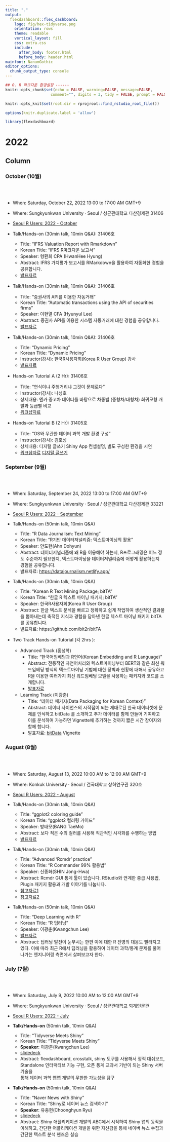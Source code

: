 ```yaml
---
title: "."
output: 
  flexdashboard::flex_dashboard:
    logo: fig/hex-tidyverse.png
    orientation: rows    
    theme: readable
    vertical_layout: fill
    css: extra.css
    include:
      after_body: footer.html
      before_body: header.html
mainfont: NanumGothic 
editor_options: 
  chunk_output_type: console
---
```


```r
## 0. R 마크다운 환경설정 ------
knitr::opts_chunk$set(echo = FALSE, warning=FALSE, message=FALSE,
                    comment="", digits = 3, tidy = FALSE, prompt = FALSE, fig.align = 'center')

knitr::opts_knit$set(root.dir = rprojroot::find_rstudio_root_file())

options(knitr.duplicate.label = 'allow')

library(flexdashboard)
```


2022
===============================================================================


Column {.tabset}
-----------------------------------------------------------------------------

### October (10월)

<br>
<br>

- When: Saturday, October 22, 2022 13:00 to 17:00 AM GMT+9
- Where: Sungkyunkwan University · Seoul / 성균관대학교 다산경제관 31406
- [Seoul R Users: 2022 - October](https://www.meetup.com/seoul-r-meetup/events/287875293/)

- Talk/Hands-on (30min talk, 10min Q&A): 31406호
    - Title: “IFRS Valuation Report with Rmarkdown”
    - Korean Title: “IFRS R마크다운 보고서 ”
    - Speaker: 형환희 CPA (HwanHee Hyung)
    - Abstract: IFRS 가치평가 보고서를 RMarkdown을 활용하여 자동화한 경험을 공유합니다.
    - [발표자료](https://joy-hhh.github.io/seoul_R_meetup/)
- Talk/Hands-on (30min talk, 10min Q&A): 31406호
    - Title: “증권사의 API를 이용한 자동거래”
    - Korean Title: “Automatic transactions using the API of securities firms”
    - Speaker: 이현열 CFA (Hyunyul Lee)
    - Abstract: 증권사 API를 이용한 시스템 자동거래에 대한 경험을 공유합니다.
    - [발표자료](data/221022_r_meetup_api/index.html)
- Talk/Hands-on (30min talk, 10min Q&A): 31406호
    - Title: "Dynamic Pricing"
    - Korean Title: "Dynamic Pricing"
    - Instructor(강사): 한국R사용자회(Korea R User Group) 강사
    - [발표자료](https://statkclee.github.io/pricing)
- Hands-on Tutorial A (2 Hr): 31406호
    - Title: "연식이냐 주행거리냐 그것이 문제로다"
    - Instructor(강사): 나성호
    - 상세내용: 엔카 중고차 데이터를 바탕으로 차종별 (중형차/대형차) 회귀모형 개발과 등급별 비교
    - [워크샵자료](https://github.com/hdsceokevin/R-Meetup)
- Hands-on Tutorial B (2 Hr): 31405호
    - Title: "OS와 무관한 데이터 과학 개발 환경 구성"
    - Instructor(강사): 김호성
    - 상세내용: 디지털 글쓰기 Shiny App 컨셉설명, 별도 구성한 환경을 시연
    - [워크샵자료](https://github.com/joygram/bit-server) [디지털 글쓰기](http://r2bit.ddns.net/)


### September (9월)

<br>
<br>

- When: Saturday, September 24, 2022 13:00 to 17:00 AM GMT+9
- Where: Sungkyunkwan University · Seoul / 성균관대학교 다산경제관 33221
- [Seoul R Users: 2022 - September](https://www.meetup.com/seoul-r-meetup/events/287874898/)

- Talk/Hands-on (50min talk, 10min Q&A)
    - Title: “R Data Journalism: Text Mining”
    - Korean Title: “R기반 데이터저널리즘: 텍스트마이닝의 활용”
    - Speaker: 안도현(Ahn Dohyun)
    - Abstract: 데이터저널리즘에 왜 R을 이용해야 하는지, R프로그래밍은 어느 정도 수준까지 필요한지, 텍스트마이닝을 데이터저널리즘에 어떻게 활용하는지 경험을 공유합니다.
    - 발표자료: <https://datajournalism.netlify.app/>
- Talk/Hands-on (30min talk, 10min Q&A)
    - Title: “Korean R Text Mining Package; bitTA”
    - Korean Title: “한글 R 텍스트 마이닝 패키지; bitTA”
    - Speaker: 한국R사용자회(Korea R User Group)
    - Abstract: 한글 텍스트 분석을 빠르고 정확하고 쉽게 작업하여 생산적인 결과물을 뽑아내는데 축적된 지식과 경험을 담아낸 한글 텍스트 마이닝 패키지 bitTA를 공유합니다.
    - 발표자료: https://github.com/bit2r/bitTA
    
- Two Track Hands-on Tutorial (각 2hrs ):
    - Advanced Track (홍성학)
         * Title: "한국어임베딩과 R언어(Korean Embedding and R Language)"
         * Abstract: 전통적인 자연어처리와 텍스트마이닝부터 BERT와 같은 최신 워드임베딩 방식의 텍스트마이닝 기법에 대한 장벽과 현황에 대해서 공유하고 R을 이용한 여러가지 최신 워드임베딩 모델을 사용하는 패키지와 코드를 소개합니다.
         * [발표자료](https://aidenhong.com/presentations/korean-embedding-with-r/korean-embedding-with-r.html)
    - Learning Track (이광춘)
         * Title: "데이터 패키지(Data Packaging for Korean Context)"
         * Abstract: 데이터 사이언스의 시작점이 되는 제대로된 한국 데이터셋에 문제를 인식하고 bitData 를 소개하고 추가 데이터를 함께 만들어 기여하고 이를 분석하여 가능하면 Vignette에 추가하는 것까지 짧은 시간 참여자와 함께 합니다.
         * 발표자료: [bitData](https://r2bit.com/bitData/) Vignette

### August (8월)

<br>
<br>

- When: Saturday, August 13, 2022 10:00 AM to 12:00 AM GMT+9
- Where: Konkuk University · Seoul / 건국대학교 상허연구관 320호
- [Seoul R Users: 2022 - August](https://www.meetup.com/seoul-r-meetup/events/287301435/)

- Talk/Hands-on (30min talk, 10min Q&A)
    - Title: “ggplot2 coloring guide”
    - Korean Title: “ggplot2 컬러링 가이드”
    - Speaker: 방태모(BANG TaeMo)
    - Abstract: 보다 적은 수의 컬러를 사용해 직관적인 시각화를 수행하는 방법
    - [발표자료](https://be-favorite.github.io/Presentation_archive/coloring_guide/coloring_guide.html)
- Talk/Hands-on (30min talk, 10min Q&A)
    - Title: “Advanced 'Rcmdr' practice”
    - Korean Title: “R Commander 99% 활용법”
    - Speaker: 신종화(SHIN Jong-Hwa)
    - Abstract: Rcmdr GUI 통계 툴이 있습니다. RStudio와 연계한 중급 사용법, Plugin 패키지 활용과 개발 이야기를 나눕니다.
    - [참고자료1](https://rcmdr.kr) 
    - [참고자료2](https://modernity.tistory.com) 
- Talk/Hands-on (50min talk, 10min Q&A)
    - Title: “Deep Learning with R”
    - Korean Title: “R 딥러닝”
    - Speaker: 이광춘(Kwangchun Lee)
    - [발표자료](https://aispiration.com/united-states/)
    - Abstract: 딥러닝 발전이 눈부시는 한편 이에 대한 R 진영의 대응도 빨라지고 있다. 이에 따라 최근 R에서 딥러닝을 활용하여 데이터 과학/통계 문제를 풀어나가는 엔지니어링 측면에서 살펴보고자 한다.



### July (7월)

<br>
<br>

- When: Saturday, July 9, 2022 10:00 AM to 12:00 AM GMT+9
- Where: Sungkyunkwan University · Seoul / 성균관대학교 퇴계인문관
- [Seoul R Users: 2022 - July](https://www.meetup.com/seoul-r-meetup/events/286541787/)

- **Talk/Hands-on** (50min talk, 10min Q&A)
    - Title: "Tidyverse Meets Shiny" 
    - Korean Title: "Tidyverse Meets Shiny"
    - **Speaker**: 이광춘(Kwangchun Lee)
    - [slidedeck](https://aispiration.com/ds-authoring/tidyverse-shiny.html#1)
    - Abstract: flexdashboard, crosstalk, shiny 도구를 사용해서 정적 대쉬보드,
    Standalone 인터랙티브 기능 구현, 오픈 통계 교과서 기반이 되는 Shiny 서버 기술을  
    통해 데이터 과학 웹앱 개발의 무한한 가능성을 탐구
- **Talk/Hands-on** (50min talk, 10min Q&A)
    - Title: "Naver News with Shiny"
    - Korean Title: "Shiny로 네이버 뉴스 검색하기" 
    - **Speaker**: 유충현(Choonghyun Ryu)
    - [slidedeck](https://choonghyunryu.github.io/tidyverse-meets-shiny/)
    - Abstract: Shiny 애플리케이션 개발의 ABC에서 시작하여 Shiny 앱의 동작을 이해하고, 간단한 어플리케이션 개발을 위한 자신감을 통해 네이버 뉴스 수집과 간단한 텍스트 분석 핸즈온 실습


